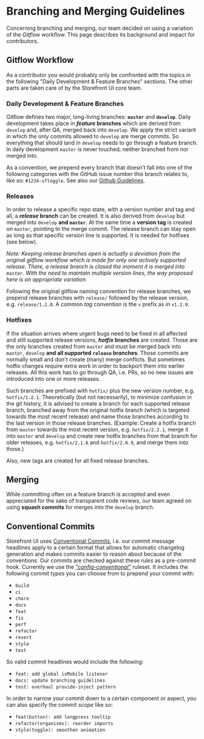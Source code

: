 
<Meta title="Introduction/Contributing Guide/Branching Guidelines" />

# Branching and Merging Guidelines

Concerning branching and merging, our team decided on using a variation of the _Gitflow_ workflow. This page describes its background and impact for contributors.

## Gitflow Workflow

As a contributor you would probably only be confronted with the topics in the following "Daily Development & Feature Branches" sections. The other parts are taken care of by the Storefront UI core team.

### Daily Development & Feature Branches

Gitflow defines two major, long-living branches: **`master`** and **`develop`**.
Daily development takes place in **_feature_ branches** which are derived from `develop` and, after QA, merged back into `develop`.
We apply the strict variant in which the only commits allowed to `develop` are merge commits. So everything that should land in `develop` needs to go through a feature branch.
In daily development `master` is never touched; neither branched from nor merged into.

As a convention, we prepend every branch that doesn't fall into one of the following categories with the GitHub issue number this branch relates to, like so: `#1234-sftoggle`. See also our [Github Guidelines](github-guidelines.md#_4-create-an-issue-branch).

### Releases

In order to release a specific repo state, with a version number and tag and all, a **_release_ branch** can be created. It is also derived from `develop` but merged into `develop` **and `master`**.
At the same time a **version tag** is created on `master`, pointing to the merge commit.
The release branch can stay open as long as that specific version line is supported. It is needed for hotfixes (see below).

_Note: Keeping release branches open is actually a deviation from the original gitflow workflow which is made for only one actively supported release. There, a release branch is closed the moment it is merged into `master`. With the need to maintain multiple version lines, the way proposed here is an appropriate variation._

Following the original gitflow naming convention for release branches, we prepend release branches with `release/` followed by the release version, e.g. `release/1.2.0`. A common _tag_ convention is the `v` prefix as in `v1.2.0`.

### Hotfixes

If the situation arrives where urgent bugs need to be fixed in all affected and still supported release versions, **_hotfix_ branches** are created. Those are the only branches created from `master` and must be merged back into `master`, `develop` **and all supported `release` branches**.
Those commits are normally small and don't create (many) merge conflicts. But sometimes hotfix changes require extra work in order to backport them into earlier releases. All this work has to go through QA, i.e. PRs, so no new issues are introduced into one or more releases.

Such branches are prefixed with `hotfix/` plus the new version number, e.g. `hotfix/1.2.1`.
Theoretically (but not necessarily), to minimize confusion in the git history, it is advised to create a branch for each supported release branch, branched away from the original hotfix branch (which is targeted towards the most recent release) and name those branches according to the last version in those release branches.
(Example: Create a hotfix branch from `master` towards the most recent version, e.g. `hotfix/2.2.1`, merge it into `master` and `develop` and create new hotfix branches from that branch for older releases, e.g. `hotfix/2.1.6` and `hotfix/2.0.9`, and merge them into those.)

Also, new tags are created for all fixed release branches.

## Merging

While committing often on a feature branch is accepted and even appreciated for the sake of transparent code reviews, our team agreed on using **squash commits** for merges into the `develop` branch.

## Conventional Commits

Storefront UI uses [Conventional Commits](https://www.conventionalcommits.org/), i.e. our commit message headlines apply to a certain format that allows for automatic changelog generation and makes commits easier to reason about because of the conventions. Our commits are checked against these _rules_ as a pre-commit hook. Currently we use the [_"config-conventional"_](https://github.com/conventional-changelog/commitlint/tree/master/%40commitlint/config-conventional) ruleset. It includes the following commit _types_ you can choose from to prepend your commit with:

- `build`
- `ci`
- `chore`
- `docs`
- `feat`
- `fix`
- `perf`
- `refactor`
- `revert`
- `style`
- `test`

So valid commit headlines would include the following:

- `feat: add global isMobile listener`
- `docs: update branching guidelines`
- `test: overhaul provide-inject pattern`

In order to narrow your commit down to a certain component or aspect, you can also specify the commit _scope_ like so:

- `feat(button): add longpress tooltip`
- `refactor(organisms): reorder imports`
- `style(toggle): smoothen animation`
